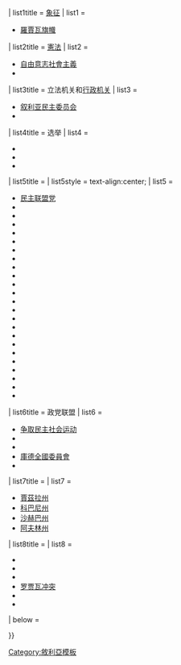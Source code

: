 {{Sidebar with collapsible lists
| name = 羅賈瓦政治
| bodyclass = vcard
| bodystyle = width:18.5em;<!--width no less than 18.5em, please, to avoid template self-resizing and/or unsightly linewraps-->
| wraplinks = true
| listtitlestyle = border-top:#aaa 1px solid; 
| liststyle = text-align:left;
| title = {{Politics sidebar title |country=羅賈瓦{{!}}北部和东部叙利亚自治行政区 |image=File:Emblem of the Self Administration of Northern and Eastern Syria.svg |alt= |size=120px |title=罗贾瓦 |separator-width=0|link=罗贾瓦}}
| list1title = [[羅賈瓦旗幟|象征]]
| list1 =
* [[羅賈瓦旗幟]]

| list2title = [[羅賈瓦憲法|憲法]]
| list2 =
* [[自由意志社會主義]]
* {{tsl|en|Human rights in Rojava|罗贾瓦人权}}

| list3title = 立法机关和[[羅賈瓦|行政机关]]
| list3 =
* [[叙利亚民主委员会]]
* {{tsl|en|Executive Council (Rojava)|行政局 (罗贾瓦)|行政局}}

| list4title = 选举
| list4 =
*{{tsl|en|Rojava local elections, 2015|2015年罗贾瓦选举}}
*{{tsl|en|2017 Rojava local elections|2017年罗贾瓦选举}}
*{{tsl|en|2017 Rojava regional elections|2017年12月罗贾瓦州选举}}

| list5title = {{tsl|en|List of political parties in Rojava|罗贾瓦政党列表}}
| list5style = text-align:center;
| list5 = <div class="plainlist">
* [[民主联盟党 (叙利亚)|民主联盟党]]
* {{tsl|en|Syriac Union Party (Syria)|叙利亚统一党}}
* {{tsl|en|Law–Citizenship–Rights Movement|法律–公民–权利运动}}
* {{tsl|en|Syrian National Democratic Alliance|叙利亚民主联盟}}
* {{tsl|en|Honor and Rights Convention|荣誉与权利公约}}
* {{tsl|en|Kongreya Star|星大会}}
* {{tsl|en|Arab National Coalition|阿拉伯民族联盟}}
* {{tsl|en|Kurdistan Democratic Party of Syria|叙利亚库尔德斯坦民主党}}
* {{tsl|en|Syrian Kurdish Democratic Party|叙利亚库尔德民主党}}
* {{tsl|en|Kurdish Democratic Unity Party in Syria|叙利亚库尔德民主联合党}}
* {{tsl|en|Syrian Democratic Society|叙利亚民主党}}
* {{tsl|en|Democratic Modernity Party|民主现代党}}
* {{tsl|en|Democratic Socialist Arab Ba'ath Party|民主社会主义阿拉伯复兴党}}
* {{tsl|en|Left Party of Syrian Kurds|叙利亚库尔德人左翼党}}
* {{tsl|en|Kurdish Democratic Progressive Party|叙利亚库尔德民主进步党}}
* {{tsl|en|Assyrian Democratic Organization|亚述人民主组织|亚述人民主党}}
* {{tsl|en|Syrian Kurds' Democratic Peace Party|叙利亚库尔德人的民主和平党}}
* {{tsl|en|Democratic Transformation Party|民主转型党}}
* {{tsl|en|Kurdistan Liberal Union Party|库尔德斯坦自由联盟党}}
* {{tsl|en|Kurdish Democratic Accord Party|库尔德民主协议党}}
* {{tsl|en|Syrian Reform Movement|叙利亚改革运动}}
* {{tsl|en|Yazidi House|雅兹迪之家}}
* {{tsl|en|Syriac Union Party (Syria)|叙利亚基督徒团结党}}
* {{tsl|en|Patriotic Initiative|爱国主义倡议}}
</div>

| list6title = 政党联盟
| list6 =
* [[争取民主社会运动]]
* {{tsl|en|Kurdish National Alliance in Syria|叙利亚库尔德国家联盟}}
* {{tsl|en|Assembly for Democracy and the Left|民主与左翼大会}}
* [[庫德全國委員會]]
* {{tsl|en|Syria's Tomorrow Movement|叙利亚的明天运动}}

| list7title = {{tsl|en|Regions of Rojava|罗贾瓦地区|管理地区}}
| list7 =
* [[賈茲拉州]]
* [[科巴尼州]]
* [[沙赫巴州]]
* [[阿夫林州]]

| list8title = {{tsl|en|Foreign relations of Rojava|罗贾瓦外交关系}}
| list8 =
* {{tsl|en|DFNS–Syrian government relations|北部和东部叙利亚自治行政区–叙利亚政府关系|与叙利亚政府的关系}}
* {{tsl|en|YPG–FSA relations|人民保護部隊–自由叙利亚军关系}}
* {{tsl|en|Rojava–Islamist conflict (2013–present)|罗贾瓦–伊斯兰教冲突 (2013年–今)|罗贾瓦–伊斯兰教冲突}}
* [[罗贾瓦冲突]]
* {{tsl|en|Kurdish nationalism|库尔德民族主义}}
* {{tsl|en|Rojava–Kurdistan_Region_relations|罗贾瓦–库尔德斯坦地区关系}}
| below = {{Politics sidebar below|Autonomous Administration of North and East Syria}}

}}<noinclude>
[[Category:敘利亞模板]]
</noinclude>